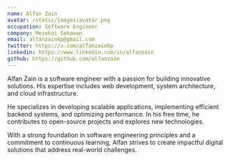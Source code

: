 ```yaml
---
name: Alfan Zain
avatar: /static/images/avatar.png
occupation: Software Engineer
company: Mesekai Sekawan
email: alfanzainkp@gmail.com
twitter: https://x.com/alfanzainkp
linkedin: https://www.linkedin.com/in/alfanzain
github: https://github.com/alfanzain
---
```


Alfan Zain is a software engineer with a passion for building innovative solutions. His expertise includes web development, system architecture, and cloud infrastructure.

He specializes in developing scalable applications, implementing efficient backend systems, and optimizing performance. In his free time, he contributes to open-source projects and explores new technologies.

With a strong foundation in software engineering principles and a commitment to continuous learning, Alfan strives to create impactful digital solutions that address real-world challenges.
